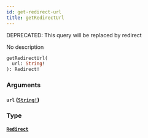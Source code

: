 ```yaml
---
id: get-redirect-url
title: getRedirectUrl
---
```


<span class="badge badge--warning">DEPRECATED: This query will be replaced by redirect</span>

No description

```graphql
getRedirectUrl(
  url: String!
): Redirect!

```

### Arguments

#### `url` ([`String!`](/docs/graphql/scalars/string))

### Type

#### [`Redirect`](/docs/graphql/objects/redirect)
